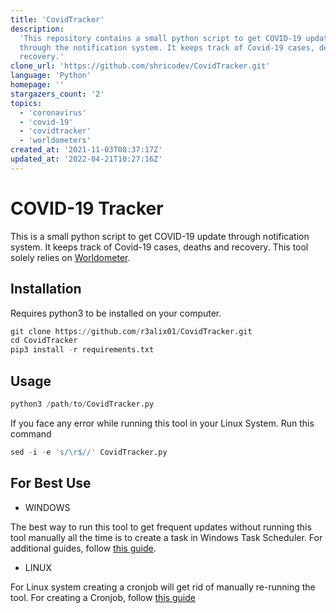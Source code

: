 ```yaml
---
title: 'CovidTracker'
description:
  'This repository contains a small python script to get COVID-19 updates
  through the notification system. It keeps track of Covid-19 cases, deaths, and
  recovery.'
clone_url: 'https://github.com/shricodev/CovidTracker.git'
language: 'Python'
homepage: ''
stargazers_count: '2'
topics:
  - 'coronavirus'
  - 'covid-19'
  - 'covidtracker'
  - 'worldometers'
created_at: '2021-11-03T08:37:17Z'
updated_at: '2022-04-21T10:27:16Z'
---
```


# COVID-19 Tracker

This is a small python script to get COVID-19 update through notification
system. It keeps track of Covid-19 cases, deaths and recovery. This tool solely
relies on [Worldometer](https://worldometers.info).

## Installation

Requires python3 to be installed on your computer.

```python
git clone https://github.com/r3alix01/CovidTracker.git
cd CovidTracker
pip3 install -r requirements.txt
```

## Usage

```python
python3 /path/to/CovidTracker.py
```

If you face any error while running this tool in your Linux System. Run this
command

```python
sed -i -e 's/\r$//' CovidTracker.py
```

## For Best Use

- WINDOWS

The best way to run this tool to get frequent updates without running this tool
manually all the time is to create a task in Windows Task Scheduler. For
additional guides, follow
[this guide](https://www.windowscentral.com/how-create-automated-task-using-task-scheduler-windows-10).

- LINUX

For Linux system creating a cronjob will get rid of manually re-running the
tool. For creating a Cronjob, follow
[this guide](https://towardsdatascience.com/how-to-schedule-python-scripts-with-cron-the-only-guide-youll-ever-need-deea2df63b4e)
